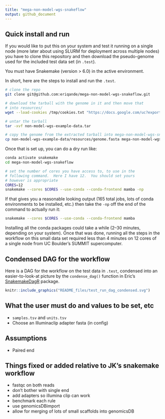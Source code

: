```yaml
---
title: "mega-non-model-wgs-snakeflow"
output: github_document
---
```


## Quick install and run

If you would like to put this on your system and test it running on a single node
(more later about using SLURM for deployment across multiple nodes) you have to
clone this repository and then download the pseudo-genome used for
the included test data set (in `.test`).

You must have Snakemake (version > 6.0) in the active environment.

In short, here are the steps to install and run the `.test`.

```sh
# clone the repo
git clone git@github.com:eriqande/mega-non-model-wgs-snakeflow.git

# download the tarball with the genome in it and then move that
# into resources/
wget --load-cookies /tmp/cookies.txt "https://docs.google.com/uc?export=download&confirm=$(wget --quiet --save-cookies /tmp/cookies.txt --keep-session-cookies --no-check-certificate 'https://docs.google.com/uc?export=download&id=1LMK-DCkH1RKFAWTR2OKEJ_K9VOjJIZ1b' -O- | sed -rn 's/.*confirm=([0-9A-Za-z_]+).*/\1\n/p')&id=1LMK-DCkH1RKFAWTR2OKEJ_K9VOjJIZ1b" -O non-model-wgs-example-data.tar && rm -rf /tmp/cookies.txt

# untar the tarball
tar -xvf non-model-wgs-example-data.tar

# copy the genome from the extracted tarball into mega-non-model-wgs-snakeflow/resources/
cp non-model-wgs-example-data/resources/genome.fasta mega-non-model-wgs-snakeflow/resources/
```

Once that is set up, you can do a dry run like:
```sh
conda activate snakemake
cd mega-non-model-wgs-snakeflow

# set the number of cores you have access to, to use in the
# following command.  Here I have 12.  You should set yours
# however is appropriate
CORES=12
snakemake --cores $CORES --use-conda --conda-frontend mamba -np
```
If that gives you a reasonable looking output (165 total jobs, lots
of conda environments to be installed, etc.) then take the `-np` off
the end of the command to actually run it:
```sh
snakemake --cores $CORES --use-conda --conda-frontend mamba
```
Installing all the conda packages could take a while (2--30 minutes, depending
on your system).  Once that was done, running all the steps in the workflow on this
small data set required less than 4 minutes on 12 cores of a single node from
UC Boulder's SUMMIT supercomputer.  

## Condensed DAG for the workflow

Here is a DAG for the workflow on the test data in `.test`, condensed
into an easier-to-look-at picture by the `condense_dag()` function in
Eric's [SnakemakeDagR](https://github.com/eriqande/SnakemakeDagR) package.
```r
knitr::include_graphics("README_files/test_run_dag_condensed.svg")
```



## What the user must do and values to be set, etc

* `samples.tsv` and `units.tsv`
* Choose an Illuminaclip adapter fasta (in config)



## Assumptions

* Paired end


## Things fixed or added relative to JK's snakemake workflow

* fastqc on both reads
* don't bother with single end
* add adapters so illumina clip can work
* benchmark each rule
* use genomicsDBimport
* allow for merging of lots of small scaffolds into genomicsDB
